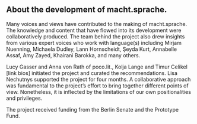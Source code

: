 ## About the development of macht.sprache.

Many voices and views have contributed to the making of macht.sprache. The knowledge and content that have flowed into its development were collaboratively produced. The team behind the project also drew insights from various expert voices who work with language(s) including Mirjam Nuenning, Michaela Dudley, Lann Hornscheidt, Şeyda Kurt, Annabelle Assaf, Amy Zayed, Khairani Barokka, and many others.

Lucy Gasser and Anna von Rath of poco.lit., Kolja Lange and Timur Celikel [link bios] initiated the project and curated the recommendations. Lisa Nechutnys supported the project for four months. A collaborative approach was fundamental to the project’s effort to bring together different points of view. Nonetheless, it is inflected by the limitations of our own positionalities and privileges.

The project received funding from the Berlin Senate and the Prototype Fund.

